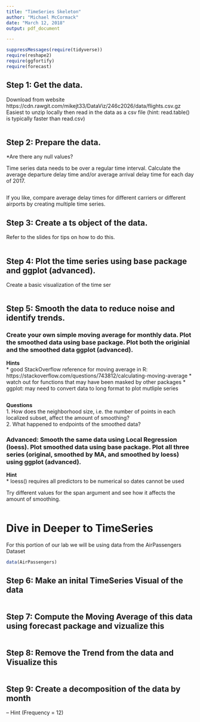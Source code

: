 ```yaml
---
title: "TimeSeries Skeleton"
author: "Michael McCormack"
date: "March 12, 2018"
output: pdf_document

---
```

```r
suppressMessages(require(tidyverse))
require(reshape2)
require(ggfortify)
require(forecast)
```
## Step 1: Get the data.  
Download from website https://cdn.rawgit.com/mikejt33/DataViz/246c2026/data/flights.csv.gz
Easiest to unzip locally then read in the data as a csv file (hint: read.table() is typically faster than read.csv)  
```r

```
## Step 2: Prepare the data.  

*Are there any null values?

Time series data needs to be over a regular time interval. Calculate the average departure delay time and/or average arrival delay time for each day of 2017.


```r

```

If you like, compare average delay times for different carriers or different airports by creating multiple time series.


## Step 3: Create a ts object of the data.  
Refer to the slides for tips on how to do this.
```r

```

## Step 4: Plot the time series using base package and ggplot (advanced).
Create a basic visualization of the time ser

```r

```

## Step 5: Smooth the data to reduce noise and identify trends.

### Create your own simple moving average for monthly data. Plot the smoothed data using base package. Plot both the originial and the smoothed data ggplot (advanced). 

__Hints__  
* good StackOverflow reference for moving average in R: https://stackoverflow.com/questions/743812/calculating-moving-average
* watch out for functions that may have been masked by other packages
* ggplot: may need to convert data to long format to plot mutliple series  

```r

```

__Questions__  
1. How does the neighborhood size, i.e. the number of points in each localized subset, affect the amount of smoothing?  
2. What happened to endpoints of the smoothed data?  


### Advanced: Smooth the same data using Local Regression (loess). Plot smoothed data using base package. Plot all three series (original, smoothed by MA, and smoothed by loess) using ggplot (advanced).

__Hint__  
* loess() requires all predictors to be numerical so dates cannot be used  

Try different values for the span argument and see how it affects the amount of smoothing.  

```r

```



# Dive in Deeper to TimeSeries  

For this portion of our lab we will be using data from the AirPassengers Dataset  

```r
data(AirPassengers)
```

## Step 6: Make an inital TimeSeries Visual of the data  
```r

```
## Step 7: Compute the Moving Average of this data using forecast package and vizualize this  
```r

```
## Step 8: Remove the Trend from the data and Visualize this  
```r

```
## Step 9: Create a decomposition of the data by month  
-- Hint (Frequency = 12)
```r

```




